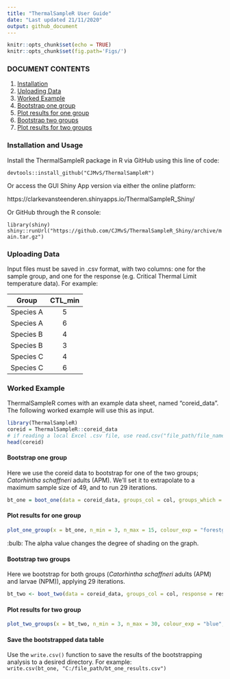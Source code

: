 ---
title: "ThermalSampleR User Guide"
date: "Last updated 21/11/2020"
output: github_document
---

```{r setup, include=FALSE}
knitr::opts_chunk$set(echo = TRUE)
knitr::opts_chunk$set(fig.path='Figs/')
```

### DOCUMENT CONTENTS
1. [Installation](#installation)
2. [Uploading Data](#uploadingdata)
3. [Worked Example](#worked_example)
4. [Bootstrap one group](#bootstrap_one)
5. [Plot results for one group](#plot_one)
6. [Bootstrap two groups](#bootstrap_two)
7. [Plot results for two groups](#plot_two)


### Installation and Usage <a name = "installation"></a>

Install the ThermalSampleR package in R via GitHub using this line of code:   

`devtools::install_github("CJMvS/ThermalSampleR")`

Or access the GUI Shiny App version via either the online platform:  

https://clarkevansteenderen.shinyapps.io/ThermalSampleR_Shiny/   

Or GitHub through the R console:  
 
`library(shiny)`   
`shiny::runUrl("https://github.com/CJMvS/ThermalSampleR_Shiny/archive/main.tar.gz")`  

### Uploading Data <a name = "uploadingdata"></a>

Input files must be saved in .csv format, with two columns: one for the sample group, and one for the response (e.g. Critical Thermal Limit temperature data). For example:   

| Group     | CTL_min |
|-----------|:------------:|
| Species A |      5     |
| Species A |      6     |
| Species B |      4     |
| Species B |      3     |
| Species C |      4     |
| Species C |      6     |

### Worked Example <a name = "worked_example"></a>

ThermalSampleR comes with an example data sheet, named "coreid_data". The following worked example will use this as input.

```{r}
library(ThermalSampleR)
coreid = ThermalSampleR::coreid_data
# if reading a local Excel .csv file, use read.csv("file_path/file_name.csv")
head(coreid)
```

#### Bootstrap one group <a name = "bootstrap_one"></a>

Here we use the coreid data to bootstrap for one of the two groups; *Catorhintha schaffneri* adults (APM). We'll set it to extrapolate to a maximum sample size of 49, and to run 29 iterations.

```{r}
bt_one = boot_one(data = coreid_data, groups_col = col, groups_which = "Catorhintha schaffneri_APM", response = response, n_max = 49, iter = 29)
```

#### Plot results for one group <a name = "plot_one"></a>

```{r, fig.width=14, fig.height=6}
plot_one_group(x = bt_one, n_min = 3, n_max = 15, colour_exp = "forestgreen", colour_extrap = "orange", legend.position = "right", alpha_val = 0.25)
```

:bulb: The alpha value changes the degree of shading on the graph.

#### Bootstrap two groups <a name = "bootstrap_two"></a>

Here we bootstrap for both groups (*Catorhintha schaffneri* adults (APM) and larvae (NPM)), applying 29 iterations.
```{r}
bt_two <- boot_two(data = coreid_data, groups_col = col, response = response, group1 = "Catorhintha schaffneri_APM", group2 = "Catorhintha schaffneri_NPM", n_max = 49, iter = 29)
```

#### Plot results for two group <a name = "plot_two"></a>

```{r, fig.width=14, fig.height=7}
plot_two_groups(x = bt_two, n_min = 3, n_max = 30, colour_exp = "blue", colour_extrap = "red", legend.position = "right", alpha_val = 0.25)
```

#### Save the bootstrapped data table

Use the ``write.csv()`` function to save the results of the bootstrapping analysis to a desired directory. For example:   
``write.csv(bt_one, "C:/file_path/bt_one_results.csv")`` 
